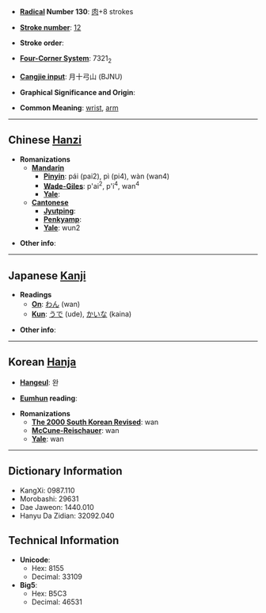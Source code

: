 * '''[[Wiktionary:Chinese radical index| Radical]] Number 130''': [[Wiktionary:Chinese radical index 肉|肉]]+8 strokes

* '''[[Wiktionary:Chinese total strokes index|Stroke number]]''': [[Wiktionary:Chinese total strokes index 12|12]]

* '''Stroke order''': 

* '''[[Wiktionary:Chinese four corner index|Four-Corner System]]''': 7321<sub>2</sub>

* '''[[Wiktionary:Chinese Cangjie index|Cangjie input]]''': 月十弓山 (BJNU)

* '''Graphical Significance and Origin''': 

* '''Common Meaning''': [[wrist]], [[arm]]

----

== Chinese [[Hanzi]] ==

* '''Romanizations'''
** '''[[Mandarin]]'''
*** '''[[Pinyin]]''': pái (pai2), pì (pi4), wàn (wan4)
*** '''[[Wade-Giles]]''': p'ai<sup>2</sup>, p'i<sup>4</sup>, wan<sup>4</sup>
*** '''[[Yale]]''': 
** '''[[Cantonese]]'''
*** '''[[Jyutping]]''':
*** '''[[Penkyamp]]''': 
*** '''[[Yale]]''': wun2

* '''Other info''': 

----

== Japanese [[Kanji]] ==

* '''Readings'''
** '''[[On]]''': [[わん]] (wan)
** '''[[Kun]]''': [[うで]] (ude), [[かいな]] (kaina)

* '''Other info''':  

----

== Korean [[Hanja]] ==

* '''[[Hangeul]]''': 완

* '''[[Eumhun]] reading''': 

* '''Romanizations'''
** '''[[The 2000 South Korean Revised Romanization|The 2000 South Korean Revised]]''': wan
** '''[[McCune-Reischauer]]''': wan
** '''[[Yale]]''': wan

----

== Dictionary Information ==

* KangXi: 0987.110
* Morobashi: 29631
* Dae Jaweon: 1440.010
* Hanyu Da Zidian: 32092.040

== Technical Information ==

* '''Unicode''':
** Hex: 8155
** Decimal: 33109
* '''Big5''':
** Hex: B5C3
** Decimal: 46531